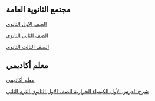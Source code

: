 <!DOCTYPE html>
<html>
<body>

<h2>مجتمع الثانوية العامة</h2>
<p><a href="https://www.thanwiama.com/p/blog-page.html"rel="dofollow">الصف الاول الثانوي</a></p>
<p><a href="https://www.thanwiama.com/p/blog-page_65.html"rel="dofollow">الصف الثاني الثانوي</a></p>

<p><a href="https://www.thanwiama.com/search/label/%D8%A7%D9%84%D8%B5%D9%81%20%D8%A7%D9%84%D8%AB%D8%A7%D9%84%D8%AB%20%D8%A7%D9%84%D8%AB%D8%A7%D9%86%D9%88%D9%8A?max-results=10"rel="dofollow">الصف الثالث الثانوي</a></p>

<h2>معلم أكاديمي</h2>
<p><a href="https://moalmacademy.com/"rel="dofollow">معلم أكاديمي</a></p>
<p><a href="https://youtu.be/-c7qoeKrmbk"rel="dofollow">
شرح الدرس الأول الكيمياء الحرارية للصف الاول الثانوي الترم الثاني </a></p>

</body>
</html>

